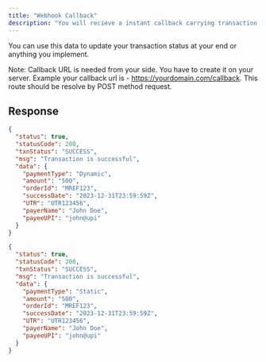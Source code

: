 ```yaml
---
title: "Webhook Callback"
description: "You will recieve a instant callback carrying transaction status and data."
---
```


You can use this data to update your transaction status at your end or anything you implement.

Note: Callback URL is needed from your side. You have to create it on your server. Example your callback url is - https://yourdomain.com/callback. This route should be resolve by POST method request.

## Response

<CodeGroup>

```json Dynamic Callback Response
{
  "status": true,
  "statusCode": 200,
  "txnStatus": "SUCCESS",
  "msg": "Transaction is successful",
  "data": {
    "paymentType": "Dynamic",
    "amount": "500",
    "orderId": "MREF123",
    "successDate": "2023-12-31T23:59:59Z",
    "UTR": "UTR123456",
    "payerName": "John Doe",
    "payeeUPI": "john@upi"
  }
}
```


```json Static Callback Response
{
  "status": true,
  "statusCode": 200,
  "txnStatus": "SUCCESS",
  "msg": "Transaction is successful",
  "data": {
    "paymentType": "Static",
    "amount": "500",
    "orderId": "MREF123",
    "successDate": "2023-12-31T23:59:59Z",
    "UTR": "UTR123456",
    "payerName": "John Doe",
    "payeeUPI": "john@upi"
  }
}
```

</CodeGroup>
